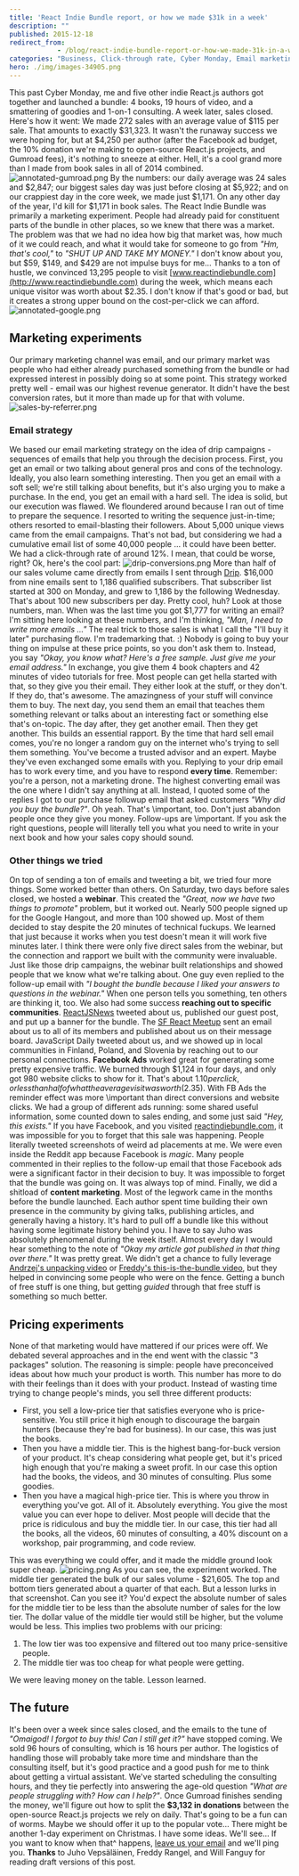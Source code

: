 ```yaml
---
title: 'React Indie Bundle report, or how we made $31k in a week'
description: ""
published: 2015-12-18
redirect_from: 
            - /blog/react-indie-bundle-report-or-how-we-made-31k-in-a-week/swizec/6762
categories: "Business, Click-through rate, Cyber Monday, Email marketing, Marketing, Side Projects"
hero: ./img/images-34905.png
---
```

This past Cyber Monday, me and five other indie React.js authors got together and launched a bundle: 4 books, 19 hours of video, and a smattering of goodies and 1-on-1 consulting. A week later, sales closed. Here&#x27;s how it went: We made 272 sales with an average value of $115 per sale. That amounts to exactly $31,323. It wasn&#x27;t the runaway success we were hoping for, but at $4,250 per author (after the Facebook ad budget, the 10% donation we&#x27;re making to open-source React.js projects, and Gumroad fees), it&#x27;s nothing to sneeze at either. Hell, it&#x27;s a cool grand more than I made from book sales in all of 2014 combined. ![annotated-gumroad.png](./img/images-34905.png) By the numbers: our daily average was 24 sales and $2,847; our biggest sales day was just before closing at $5,922; and on our crappiest day in the core week, we made just $1,171. On any other day of the year, I&#x27;d kill for $1,171 in book sales. The React Indie Bundle was primarily a marketing experiment. People had already paid for constituent parts of the bundle in other places, so we knew that there was a market. The problem was that we had no idea how big that market was, how much of it we could reach, and what it would take for someone to go from _&quot;Hm, that&#x27;s cool,&quot;_ to _&quot;SHUT UP AND TAKE MY MONEY.&quot;_ I don&#x27;t know about you, but $59, $149, and $429 are not impulse buys for me… Thanks to a ton of hustle, we convinced 13,295 people to visit [www.reactindiebundle.com](http://www.reactindiebundle.com) during the week, which means each unique visitor was worth about $2.35. I don&#x27;t know if that&#x27;s good or bad, but it creates a strong upper bound on the cost-per-click we can afford. ![annotated-google.png](./img/images-34906.png)

## Marketing experiments

Our primary marketing channel was email, and our primary market was people who had either already purchased something from the bundle or had expressed interest in possibly doing so at some point. This strategy worked pretty well - email was our highest revenue generator. It didn&#x27;t have the best conversion rates, but it more than made up for that with volume. ![sales-by-referrer.png](./img/images-34907.png)

### Email strategy

We based our email marketing strategy on the idea of drip campaigns - sequences of emails that help you through the decision process. First, you get an email or two talking about general pros and cons of the technology. Ideally, you also learn something interesting. Then you get an email with a soft sell; we&#x27;re still talking about benefits, but it&#x27;s also urging you to make a purchase. In the end, you get an email with a hard sell. The idea is solid, but our execution was flawed. We floundered around because I ran out of time to prepare the sequence. I resorted to writing the sequence just-in-time; others resorted to email-blasting their followers. About 5,000 unique views came from the email campaigns. That&#x27;s not bad, but considering we had a cumulative email list of some 40,000 people … it could have been better. We had a click-through rate of around 12%. I mean, that could be worse, right? Ok, here&#x27;s the cool part: ![drip-conversions.png](./img/images-34908.png) More than half of our sales volume came directly from emails I sent through [Drip](http://getdrip.com). $16,000 from nine emails sent to 1,186 qualified subscribers. That subscriber list started at 300 on Monday, and grew to 1,186 by the following Wednesday. That&#x27;s about 100 new subscribers per day. Pretty cool, huh? Look at those numbers, man. When was the last time you got $1,777 for writing an email? I&#x27;m sitting here looking at these numbers, and I&#x27;m thinking, _&quot;Man, I need to write more emails ...&quot;_ The real trick to those sales is what I call the &quot;I&#x27;ll buy it later&quot; purchasing flow. I&#x27;m trademarking that. :) Nobody is going to buy your thing on impulse at these price points, so you don&#x27;t ask them to. Instead, you say _&quot;Okay, you know what? Here&#x27;s a free sample. Just give me your email address.&quot;_ In exchange, you give them 4 book chapters and 42 minutes of video tutorials for free. Most people can get hella started with that, so they give you their email. They either look at the stuff, or they don&#x27;t. If they do, that&#x27;s awesome. The amazingness of your stuff will convince them to buy. The next day, you send them an email that teaches them something relevant or talks about an interesting fact or something else that&#x27;s on-topic. The day after, they get another email. Then they get another. This builds an essential rapport. By the time that hard sell email comes, you&#x27;re no longer a random guy on the internet who&#x27;s trying to sell them something. You&#x27;ve become a trusted advisor and an expert. Maybe they&#x27;ve even exchanged some emails with you. Replying to your drip email has to work every time, and you have to respond **every time**. Remember: you&#x27;re a person, not a marketing drone. The highest converting email was the one where I didn&#x27;t say anything at all. Instead, I quoted some of the replies I got to our purchase followup email that asked customers _&quot;Why did you buy the bundle?&quot;_. Oh yeah. That&#x27;s \\important, too. Don&#x27;t just abandon people once they give you money. Follow-ups are \\important. If you ask the right questions, people will literally tell you what you need to write in your next book and how your sales copy should sound.

### Other things we tried

On top of sending a ton of emails and tweeting a bit, we tried four more things. Some worked better than others. On Saturday, two days before sales closed, we hosted a **webinar**. This created the _&quot;Great, now we have two things to promote&quot;_ problem, but it worked out. Nearly 500 people signed up for the Google Hangout, and more than 100 showed up. Most of them decided to stay despite the 20 minutes of technical fuckups. We learned that just because it works when you test doesn&#x27;t mean it will work five minutes later. I think there were only five direct sales from the webinar, but the connection and rapport we built with the community were invaluable. Just like those drip campaigns, the webinar built relationships and showed people that we know what we&#x27;re talking about. One guy even replied to the follow-up email with _&quot;I bought the bundle because I liked your answers to questions in the webinar.&quot;_ When one person tells you something, ten others are thinking it, too. We also had some success **reaching out to specific communities**. [ReactJSNews](http://reactjsnews.com) tweeted about us, published our guest post, and put up a banner for the bundle. The [SF React Meetup](http://www.meetup.com/ReactJS-San-Francisco/) sent an email about us to all of its members and published about us on their message board. JavaScript Daily tweeted about us, and we showed up in local communities in Finland, Poland, and Slovenia by reaching out to our personal connections. **Facebook Ads** worked great for generating some pretty expensive traffic. We burned through $1,124 in four days, and only got 980 website clicks to show for it. That&#x27;s about $1.10 per click, or less than half of what the average visit was worth ($2.35). With FB Ads the reminder effect was more \\important than direct conversions and website clicks. We had a group of different ads running: some shared useful information, some counted down to sales ending, and some just said _&quot;Hey, this exists.&quot;_ If you have Facebook, and you visited [reactindiebundle.com](http://www.reactindiebundle.com), it was impossible for you to forget that this sale was happening. People literally tweeted screenshots of weird ad placements at me. We were even inside the Reddit app because Facebook is _magic_. Many people commented in their replies to the follow-up email that those Facebook ads were a significant factor in their decision to buy. It was impossible to forget that the bundle was going on. It was always top of mind. Finally, we did a shitload of **content marketing**. Most of the legwork came in the months before the bundle launched. Each author spent time building their own presence in the community by giving talks, publishing articles, and generally having a history. It&#x27;s hard to pull off a bundle like this without having some legitimate history behind you. I have to say Juho was absolutely phenomenal during the week itself. Almost every day I would hear something to the note of _&quot;Okay my article got published in that thing over there.&quot;_ It was pretty great. We didn&#x27;t get a chance to fully leverage [Andrzej&#x27;s unpacking video](https://www.youtube.com/watch?v=5ry0RkD84RE) or [Freddy&#x27;s this-is-the-bundle video](https://vimeo.com/147565048), but they helped in convincing some people who were on the fence. Getting a bunch of free stuff is one thing, but getting _guided_ through that free stuff is something so much better.

## Pricing experiments

None of that marketing would have mattered if our prices were off. We debated several approaches and in the end went with the classic &quot;3 packages&quot; solution. The reasoning is simple: people have preconceived ideas about how much your product is worth. This number has more to do with their feelings than it does with your product. Instead of wasting time trying to change people&#x27;s minds, you sell three different products:

- First, you sell a low-price tier that satisfies everyone who is price-sensitive. You still price it high enough to discourage the bargain hunters (because they&#x27;re bad for business). In our case, this was just the books.
- Then you have a middle tier. This is the highest bang-for-buck version of your product. It&#x27;s cheap considering what people get, but it&#x27;s priced high enough that you&#x27;re making a sweet profit. In our case this option had the books, the videos, and 30 minutes of consulting. Plus some goodies.
- Then you have a magical high-price tier. This is where you throw in everything you&#x27;ve got. All of it. Absolutely everything. You give the most value you can ever hope to deliver. Most people will decide that the price is ridiculous and buy the middle tier. In our case, this tier had all the books, all the videos, 60 minutes of consulting, a 40% discount on a workshop, pair programming, and code review.

This was everything we could offer, and it made the middle ground look super cheap. ![pricing.png](./img/images-34909.png) As you can see, the experiment worked. The middle tier generated the bulk of our sales volume - $21,605. The top and bottom tiers generated about a quarter of that each. But a lesson lurks in that screenshot. Can you see it? You&#x27;d expect the absolute number of sales for the middle tier to be less than the absolute number of sales for the low tier. The dollar value of the middle tier would still be higher, but the volume would be less. This implies two problems with our pricing:

1. The low tier was too expensive and filtered out too many price-sensitive people.
2. The middle tier was too cheap for what people were getting.

We were leaving money on the table. Lesson learned.

## The future

It&#x27;s been over a week since sales closed, and the emails to the tune of _&quot;Omaigod! I forgot to buy this! Can I still get it?&quot;_ have stopped coming. We sold 96 hours of consulting, which is 16 hours per author. The logistics of handling those will probably take more time and mindshare than the consulting itself, but it&#x27;s good practice and a good push for me to think about getting a virtual assistant. We&#x27;ve started scheduling the consulting hours, and they tie perfectly into answering the age-old question _&quot;What are people struggling with? How can I help?&quot;_. Once Gumroad finishes sending the money, we&#x27;ll figure out how to split the **$3,132 in donations** between the open-source React.js projects we rely on daily. That&#x27;s going to be a fun can of worms. Maybe we should offer it up to the popular vote… There might be another 1-day experiment on Christmas. I have some ideas. We&#x27;ll see… If you want to know when that^ happens, [leave us your email](https://www.getdrip.com/forms/3974738/submissions/new) and we&#x27;ll ping you. **Thanks** to Juho Vepsäläinen, Freddy Rangel, and Will Fanguy for reading draft versions of this post.